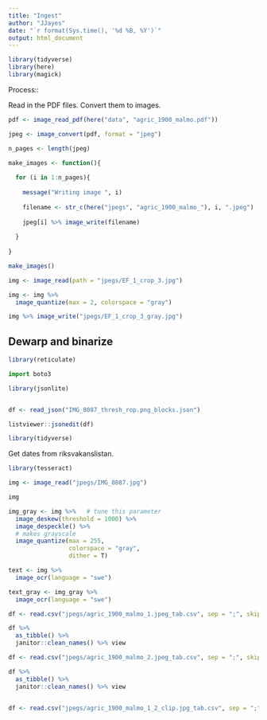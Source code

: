 ```yaml
---
title: "Ingest"
author: "JJayes"
date: "`r format(Sys.time(), '%d %B, %Y')`"
output: html_document
---
```


```r
library(tidyverse)
library(here)
library(magick)


```

Process::

Read in the PDF files. Convert them to images. 


```r
pdf <- image_read_pdf(here("data", "agric_1900_malmo.pdf"))

jpeg <- image_convert(pdf, format = "jpeg")

n_pages <- length(jpeg)

make_images <- function(){
  
  for (i in 1:n_pages){
    
    message("Writing image ", i)
    
    filename <- str_c(here("jpegs", "agric_1900_malmo_"), i, ".jpeg")
    
    jpeg[i] %>% image_write(filename)
    
  }
  
}

make_images()

img <- image_read(path = "jpegs/EF_1_crop_3.jpg")

img <- img %>% 
  image_quantize(max = 2, colorspace = "gray")

img %>% image_write("jpegs/EF_1_crop_3_gray.jpg")

```


## Dewarp and binarize

```r
library(reticulate)
```



```python
import boto3
```


```r
library(jsonlite)


df <- read_json("IMG_8087_thresh_rop.png_blocks.json")

listviewer::jsonedit(df)

library(tidyverse)
```

Get dates from riksvakanslistan. 


```r
library(tesseract)

img <- image_read("jpegs/IMG_8087.jpg")

img

img_gray <- img %>%   # tune this parameter
  image_deskew(threshold = 1000) %>% 
  image_despeckle() %>% 
  # makes grayscale
  image_quantize(max = 255, 
                 colorspace = "gray", 
                 dither = T)

text <- img %>% 
  image_ocr(language = "swe")

text_gray <- img_gray %>% 
  image_ocr(language = "swe")


```


```r
df <- read.csv("jpegs/agric_1900_malmo_1.jpeg_tab.csv", sep = ";", skip = 2)

df %>% 
  as_tibble() %>% 
  janitor::clean_names() %>% view

df <- read.csv("jpegs/agric_1900_malmo_2.jpeg_tab.csv", sep = ";", skip = 2)

df %>% 
  as_tibble() %>% 
  janitor::clean_names() %>% view


df <- read.csv("jpegs/agric_1900_malmo_1_2_clip.jpg_tab.csv", sep = ";", skip = 2)
```
